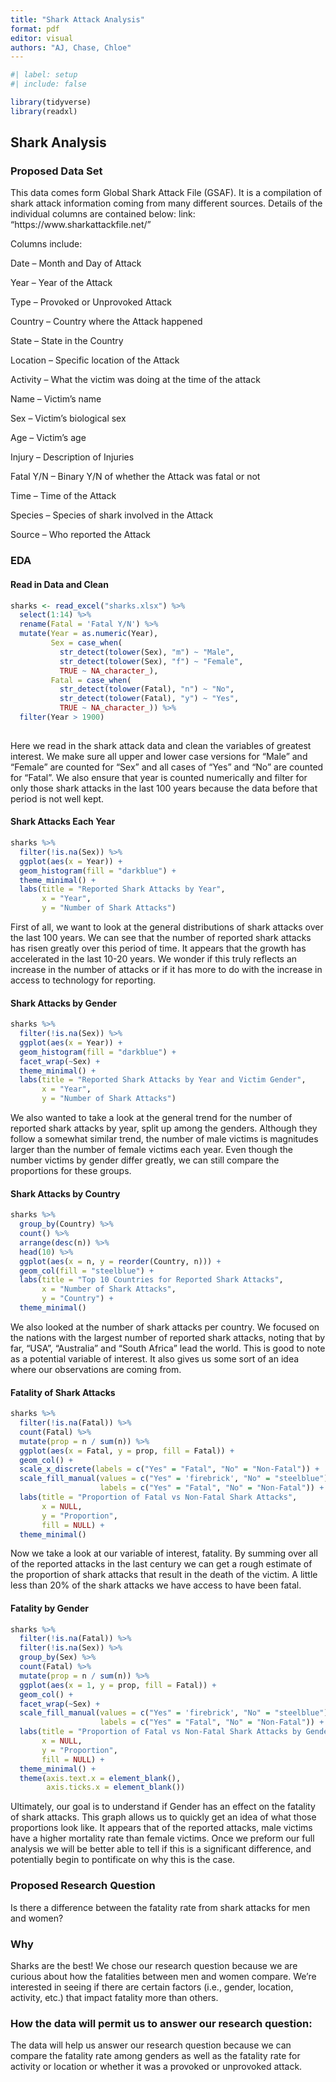 ```yaml
---
title: "Shark Attack Analysis"
format: pdf
editor: visual
authors: "AJ, Chase, Chloe"
---
```


```r
#| label: setup
#| include: false

library(tidyverse)
library(readxl)
```

## Shark Analysis

### Proposed Data Set

This data comes form Global Shark Attack File (GSAF). It is a compilation of shark attack information coming from many different sources. Details of the individual columns are contained below:
link: "https://www.sharkattackfile.net/"

Columns include:

Date – Month and Day of Attack

Year – Year of the Attack

Type – Provoked or Unprovoked Attack

Country – Country where the Attack happened

State – State in the Country

Location – Specific location of the Attack

Activity – What the victim was doing at the time of the attack

Name – Victim's name

Sex – Victim's biological sex

Age – Victim's age

Injury – Description of Injuries

Fatal Y/N -- Binary Y/N of whether the Attack was fatal or not

Time – Time of the Attack

Species – Species of shark involved in the Attack

Source – Who reported the Attack

### EDA

#### Read in Data and Clean

```r
sharks <- read_excel("sharks.xlsx") %>% 
  select(1:14) %>%
  rename(Fatal = 'Fatal Y/N') %>% 
  mutate(Year = as.numeric(Year),
         Sex = case_when(
           str_detect(tolower(Sex), "m") ~ "Male",
           str_detect(tolower(Sex), "f") ~ "Female",
           TRUE ~ NA_character_),
         Fatal = case_when(
           str_detect(tolower(Fatal), "n") ~ "No",
           str_detect(tolower(Fatal), "y") ~ "Yes",
           TRUE ~ NA_character_)) %>% 
  filter(Year > 1900)
  
```

Here we read in the shark attack data and clean the variables of greatest interest. We make sure all upper and lower case versions for "Male" and "Female" are counted for "Sex" and all cases of "Yes" and "No" are counted for "Fatal". We also ensure that year is counted numerically and filter for only those shark attacks in the last 100 years because the data before that period is not well kept.

#### Shark Attacks Each Year

```r
sharks %>% 
  filter(!is.na(Sex)) %>% 
  ggplot(aes(x = Year)) +
  geom_histogram(fill = "darkblue") +
  theme_minimal() +
  labs(title = "Reported Shark Attacks by Year",
       x = "Year",
       y = "Number of Shark Attacks")
```

First of all, we want to look at the general distributions of shark attacks over the last 100 years. We can see that the number of reported shark attacks has risen greatly over this period of time. It appears that the growth has accelerated in the last 10-20 years. We wonder if this truly reflects an increase in the number of attacks or if it has more to do with the increase in access to technology for reporting.

#### Shark Attacks by Gender

```r
sharks %>% 
  filter(!is.na(Sex)) %>% 
  ggplot(aes(x = Year)) +
  geom_histogram(fill = "darkblue") +
  facet_wrap(~Sex) +
  theme_minimal() +
  labs(title = "Reported Shark Attacks by Year and Victim Gender",
       x = "Year",
       y = "Number of Shark Attacks")
```

We also wanted to take a look at the general trend for the number of reported shark attacks by year, split up among the genders. Although they follow a somewhat similar trend, the number of male victims is magnitudes larger than the number of female victims each year. Even though the number victims by gender differ greatly, we can still compare the proportions for these groups.

#### Shark Attacks by Country

```r
sharks %>%
  group_by(Country) %>%
  count() %>% 
  arrange(desc(n)) %>% 
  head(10) %>% 
  ggplot(aes(x = n, y = reorder(Country, n))) +
  geom_col(fill = "steelblue") +
  labs(title = "Top 10 Countries for Reported Shark Attacks",
       x = "Number of Shark Attacks",
       y = "Country") +
  theme_minimal()
```

We also looked at the number of shark attacks per country. We focused on the nations with the largest number of reported shark attacks, noting that by far, "USA", "Australia" and "South Africa" lead the world. This is good to note as a potential variable of interest. It also gives us some sort of an idea where our observations are coming from.

#### Fatality of Shark Attacks

```r
sharks %>% 
  filter(!is.na(Fatal)) %>% 
  count(Fatal) %>% 
  mutate(prop = n / sum(n)) %>% 
  ggplot(aes(x = Fatal, y = prop, fill = Fatal)) +
  geom_col() +
  scale_x_discrete(labels = c("Yes" = "Fatal", "No" = "Non-Fatal")) +
  scale_fill_manual(values = c("Yes" = 'firebrick', "No" = "steelblue"),
                    labels = c("Yes" = "Fatal", "No" = "Non-Fatal")) +
  labs(title = "Proportion of Fatal vs Non-Fatal Shark Attacks",
       x = NULL,
       y = "Proportion",
       fill = NULL) +
  theme_minimal()
```

Now we take a look at our variable of interest, fatality. By summing over all of the reported attacks in the last century we can get a rough estimate of the proportion of shark attacks that result in the death of the victim. A little less than 20% of the shark attacks we have access to have been fatal.

#### Fatality by Gender

```r
sharks %>% 
  filter(!is.na(Fatal)) %>% 
  filter(!is.na(Sex)) %>% 
  group_by(Sex) %>% 
  count(Fatal) %>% 
  mutate(prop = n / sum(n)) %>% 
  ggplot(aes(x = 1, y = prop, fill = Fatal)) +
  geom_col() +
  facet_wrap(~Sex) +
  scale_fill_manual(values = c("Yes" = 'firebrick', "No" = "steelblue"),
                    labels = c("Yes" = "Fatal", "No" = "Non-Fatal")) +
  labs(title = "Proportion of Fatal vs Non-Fatal Shark Attacks by Gender",
       x = NULL,
       y = "Proportion",
       fill = NULL) +
  theme_minimal() +
  theme(axis.text.x = element_blank(),
        axis.ticks.x = element_blank())
```

Ultimately, our goal is to understand if Gender has an effect on the fatality of shark attacks. This graph allows us to quickly get an idea of what those proportions look like. It appears that of the reported attacks, male victims have a higher mortality rate than female victims. Once we preform our full analysis we will be better able to tell if this is a significant difference, and potentially begin to pontificate on why this is the case.

### Proposed Research Question

Is there a difference between the fatality rate from shark attacks for men and women?

### Why

Sharks are the best! We chose our research question because we are curious about how the fatalities between men and women compare. We're interested in seeing if there are certain factors (i.e., gender, location, activity, etc.) that impact fatality more than others.

### How the data will permit us to answer our research question:

The data will help us answer our research question because we can compare the fatality rate among genders as well as the fatality rate for activity or location or whether it was a provoked or unprovoked attack.
